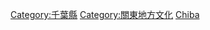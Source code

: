 {{日本行政區劃分類導航|文化}}
{{Commonscat|Culture of Chiba prefecture}}

[[Category:千葉縣|Category:千葉縣]]
[[Category:關東地方文化|Category:關東地方文化]]
[[Category:日本各都道府縣文化|Chiba]]
